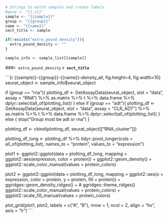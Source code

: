 ```r

# Strings to match samples and create labels
#gene <- "{{.x}}"
sample <- "{{sample}}"
group <- "{{group}}"
name <- "{{name}}"
sect_title <- sample

if(!exists("extra_pound_density")){
  extra_pound_density <- ""
}

sample_info <- sample_list[[sample]]

```

###`r extra_pound_density` **`r sect_title`**

```{r {{sample}}-{{group}}-{{name}}-density_all, fig.height=4, fig.width=10}
seurat_object <- sample_info$seurat_object

if (group == "rna"){
  plotting_df <- GetAssayData(seurat_object, slot = "data", assay = "RNA") %>%
    as.matrix %>%
    t %>%
    data.frame %>%
    dplyr::select(all_of(plotting_list))
} else if (group == "adt"){
  plotting_df <- GetAssayData(seurat_object, slot = "data", assay = "CLR_ADT") %>%
    as.matrix %>%
    t %>%
    data.frame %>%
    dplyr::select(all_of(plotting_list))
} else {
  stop("Group must be adt or rna")
}

plotting_df <- cbind(plotting_df, seurat_object[["RNA_cluster"]])

plotting_df_long <- plotting_df %>%
  tidyr::pivot_longer(cols = all_of(plotting_list),
                      names_to = "protein",
                      values_to = "expression")
  
plot1 <- ggplot2::ggplot(data = plotting_df_long,
                         mapping = ggplot2::aes(expression, color = protein)) + 
  ggplot2::geom_density() + 
  ggplot2::scale_color_manual(values = protein_colors)


plot2 <- ggplot2::ggplot(data = plotting_df_long,
                         mapping = ggplot2::aes(x = expression,
                                                color = protein,
                                                y = protein,
                                                fill = protein)) +
  ggridges::geom_density_ridges() + 
#  ggridges::theme_ridges()
  ggplot2::scale_color_manual(values = protein_colors) +
  ggplot2::scale_fill_manual(values = protein_colors)

plot_grid(plot1, plot2,
          labels = c("A", "B"),
          nrow = 1, ncol = 2,
          align = "hv", axis = "lr")
```
